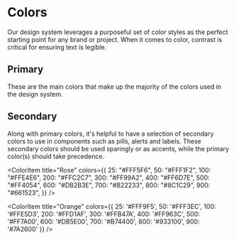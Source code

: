 
<Meta title="Colors" />

# Colors

Our design system leverages a purposeful set of color styles as the perfect starting point for any brand or project. When it comes to color, contrast is critical for ensuring text is legible.

## Primary

These are the main colors that make up the majority of the colors used in the design system.

<ColorPalette>
  <ColorItem
    title="Gray"
    colors={{
      25: "#FCFCFD",
      50: "#F9FAFB",
      100: "#F2F4F7",
      200: "#E4E7EC",
      300: "#D0D5DD",
      400: "#98A2B3",
      500: "#667085",
      600: "#475467",
      700: "#344054",
      800: "#1D2939",
      900: "#101828",
    }}
  />
  <ColorItem
    title="Primary"
    colors={{
      25: "#FCFAFF",
      50: "#F9F5FF",
      100: "#F4EBFF",
      200: "#E9D7FE",
      300: "#D6BBFB",
      400: "#B692F6",
      500: "#9E77ED",
      600: "#7F56D9",
      700: "#6941C6",
      800: "#53389E",
      900: "#42307D",
    }}
  />
  <ColorItem
    title="Error"
    colors={{
      25: "#FFFBFA",
      50: "#FEF3F2",
      100: "#FEE4E2",
      200: "#FECDCA",
      300: "#FDA29B",
      400: "#F97066",
      500: "#F04438",
      600: "#D92D20",
      700: "#B42318",
      800: "#912018",
      900: "#7A271A",
    }}
  />
  <ColorItem
    title="Warning"
    colors={{
      25: "#FFFCF5",
      50: "#FFFAEB",
      100: "#FEF0C7",
      200: "#FEDF89",
      300: "#FEC84B",
      400: "#FDB022",
      500: "#F79009",
      600: "#DC6803",
      700: "#B54708",
      800: "#93370D",
      900: "#7A2E0E",
    }}
  />
  <ColorItem
    title="Success"
    colors={{
      25: "#F6FEF9",
      50: "#ECFDF3",
      100: "#D1FADF",
      200: "#A6F4C5",
      300: "#6CE9A6",
      400: "#32D583",
      500: "#12B76A",
      600: "#039855",
      700: "#027A48",
      800: "#05603A",
      900: "#054F31",
    }}
  />
</ColorPalette>

## Secondary

Along with primary colors, it's helpful to have a selection of secondary colors to use in components such as pills, alerts and labels. These secondary colors should be used sparingly or as accents, while the primary color(s) should take precedence.

<ColorPalette>
  <ColorItem
    title="BlueGray"
    colors={{
        25: '#FCFCFD',
        50: '#F9FAFB',
        100: '#F2F4F7',
        200: '#E4E7EC',
        300: '#D0D5DD',
        400: '#98A2B3',
        500: '#667085',
        600: '#475467',
        700: '#344054',
        800: '#1D2939',
        900: '#101828'
    }}
  />
  <ColorItem
    title="BlueLight"
    colors={{
        25: '#F5F9FF',
        50: '#EFF6FF',
        100: '#E3EDFF',
        200: '#D0DAF8',
        300: '#BAC7E8',
        400: '#A3B4F0',
        500: '#8EA2F9',
        600: '#7689E9',
        700: '#5965D8',
        800: '#4B4C9B',
        900: '#383F73'
    }}
  />
  <ColorItem
    title="Blue"
    colors={{
        25: '#F5FAFF',
        50: '#EFF7FF',
        100: '#D1E9FF',
        200: '#B2DDFF',
        300: '#84CAFF',
        400: '#53B1FD',
        500: '#2E90FA',
        600: '#1570EF',
        700: '#175CD3',
        800: '#1849A9',
        900: '#193885'
    }}
  />
  <ColorItem
    title="Indigo"
    colors={{
        25: '#F5F7FF',
        50: '#EDEFFF',
        100: '#D8DFFF',
        200: '#B9BEFF',
        300: '#8E96FF',
        400: '#6B74DB',
        500: '#4E54B7',
        600: '#363B9A',
        700: '#2C3178',
        800: '#202653',
        900: '#181C3C'
    }}
  />
  <ColorItem
    title="Purple"
    colors={{ 
        25: '#FAF5FF',
        50: '#F3EAFF',
        100: '#E8D4FE',
        200: '#D3ADF8',
        300: '#B985F4',
        400: '#9865F1',
        500: '#7D4EDF',
        600: '#6938C3',
        700: '#51279B',
        800: '#381E72',
        900: '#231355'
    }}
  />
  <ColorItem
    title="Pink"
    colors={{
        25: '#FFFBFD',
        50: '#FFF7FA',
        100: '#FFE6F2',
        200: '#FFD3E6',
        300: '#FFB8D9',
        400: '#FF8EC1',
        500: '#FF63A5',
        600: '#FF3B82',
        700: '#DB2753',
        800: '#B21E48',
        900: '#8C1B41'
    }}
  />

<ColorItem
  title="Rose"
  colors={{
    25: "#FFF5F6",
    50: "#FFF1F2",
    100: "#FFE4E6",
    200: "#FFC2C7",
    300: "#FF99A2",
    400: "#FF6D7E",
    500: "#FF4054",
    600: "#DB2B3E",
    700: "#B22233",
    800: "#8C1C29",
    900: "#661523",
  }}
/>

  <ColorItem
    title="Orange"
    colors={{
        25: '#FFF9F5',
        50: '#FFF3EC',
        100: '#FFE5D3',
        200: '#FFD1AF',
        300: '#FFB47A',
        400: '#FF963C',
        500: '#FF7A00',
        600: '#DB5E00',
        700: '#B74400',
        800: '#933100',
        900: '#7A2600'
    }}
  />
</ColorPalette>
